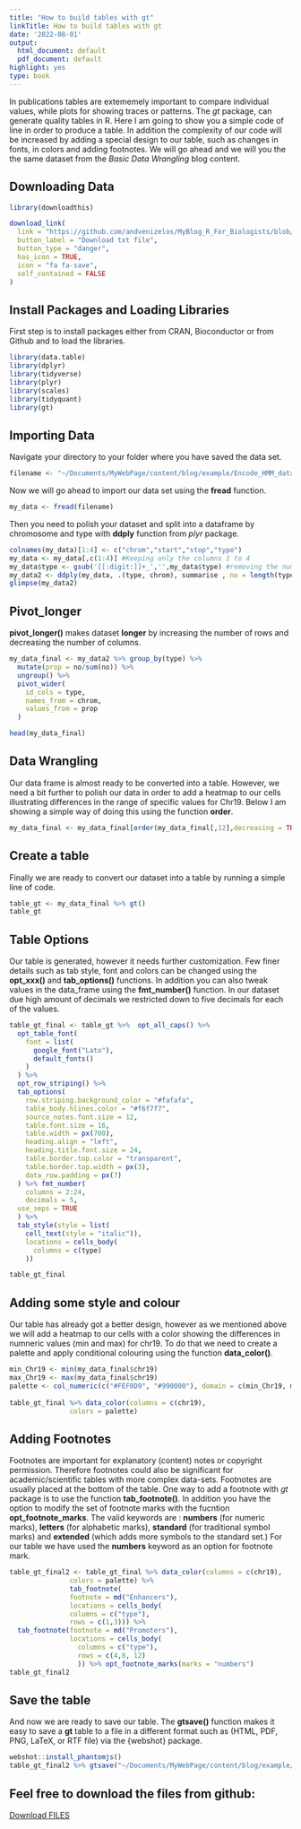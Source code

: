 ```yaml
---
title: "How to build tables with gt"
linkTitle: How to build tables with gt
date: '2022-08-01'
output:
  html_document: default
  pdf_document: default
highlight: yes
type: book
---
```


In publications tables are extememely important to compare individual values, while plots for showing traces or patterns. The *gt* package, can generate quality tables in R. Here I am going to show you a simple code of line in order to produce a table. In addition the complexity of our code will be increased by adding a special design to our table, such as changes in fonts, in colors and adding footnotes. We will go ahead and we will you the the same dataset from the *Basic Data Wrangling* blog content.

## Downloading Data

```r
library(downloadthis)
```

```r
download_link(
  link = "https://github.com/andvenizelos/MyBlog_R_For_Biologists/blob/main/Tip.1/Encode_HMM_data.txt",
  button_label = "Download txt file",
  button_type = "danger",
  has_icon = TRUE,
  icon = "fa fa-save",
  self_contained = FALSE
)
```

## Install Packages and Loading Libraries

First step is to install packages either from CRAN, Bioconductor or from Github and to load the libraries.

```r
library(data.table)
library(dplyr)
library(tidyverse)
library(plyr)
library(scales)
library(tidyquant)
library(gt)
```

## Importing Data

Navigate your directory to your folder where you have saved the data set.

```r

filename <- "~/Documents/MyWebPage/content/blog/example/Encode_HMM_data.txt"

```

Now we will go ahead to import our data set using the **fread** function.

```r
my_data <- fread(filename)
```

Then you need to polish your dataset and split into a dataframe by chromosome and type with **ddply** function from *plyr* package.

```r
colnames(my_data)[1:4] <- c("chrom","start","stop","type")
my_data <- my_data[,c(1:4)] #Keeping only the columns 1 to 4
my_data$type <- gsub('[[:digit:]]+_','',my_data$type) #removing the numbers and underscores from our type column
my_data2 <- ddply(my_data, .(type, chrom), summarise , no = length(type))
glimpse(my_data2)
```

## Pivot_longer

**pivot_longer()** makes dataset **longer** by increasing the number of rows and decreasing the number of columns.

```r
my_data_final <- my_data2 %>% group_by(type) %>% 
  mutate(prop = no/sum(no)) %>% 
  ungroup() %>% 
  pivot_wider(
    id_cols = type,
    names_from = chrom,
    values_from = prop
  )

```

```r
head(my_data_final)
```

## Data Wrangling

Our data frame is almost ready to be converted into a table. However, we need a bit further to polish our data in order to add a heatmap to our cells illustrating differences in the range of specific values for Chr19. Below I am showing a simple way of doing this using the function **order**.

```r

my_data_final <- my_data_final[order(my_data_final[,12],decreasing = TRUE),]

```

## Create a table

Finally we are ready to convert our dataset into a table by running a simple line of code.

```r
table_gt <- my_data_final %>% gt()
table_gt
```

## Table Options

Our table is generated, however it needs further customization. Few finer details such as tab style, font and colors can be changed using the **opt_xxx()** and **tab_options()** functions. In addition you can also tweak values in the data_frame using the **fmt_number()** function. In our dataset due high amount of decimals we restricted down to five decimals for each of the values.

```r
table_gt_final <- table_gt %>%  opt_all_caps() %>% 
  opt_table_font(
    font = list(
      google_font("Lato"),
      default_fonts()
    )
  ) %>% 
  opt_row_striping() %>% 
  tab_options(
    row.striping.background_color = "#fafafa",
    table_body.hlines.color = "#f6f7f7",
    source_notes.font.size = 12,
    table.font.size = 16,
    table.width = px(700),
    heading.align = "left",
    heading.title.font.size = 24,
    table.border.top.color = "transparent",
    table.border.top.width = px(3),
    data_row.padding = px(7)
  ) %>% fmt_number(
    columns = 2:24,
    decimals = 5,
  use_seps = TRUE
  ) %>% 
  tab_style(style = list(
    cell_text(style = "italic")),
    locations = cells_body(
      columns = c(type)
    ))
```

```r
table_gt_final
```

## Adding some style and colour

Our table has already got a better design, however as we mentioned above we will add a heatmap to our cells with a color showing the differences in numneric values (min and max) for chr19. To do that we need to create a palette and apply conditional colouring using the function **data_color()**.

```r
min_Chr19 <- min(my_data_final$chr19)
max_Chr19 <- max(my_data_final$chr19)
palette <- col_numeric(c("#FEF0D9", "#990000"), domain = c(min_Chr19, max_Chr19), alpha = 0.75)
               
table_gt_final %>% data_color(columns = c(chr19),
               colors = palette) 
```

## Adding Footnotes

Footnotes are important for explanatory (content) notes or copyright permission. Therefore footnotes could also be significant for academic/scientific tables with more complex data-sets. Footnotes are usually placed at the bottom of the table. One way to add a footnote with *gt* package is to use the function **tab_footnote()**. In addition you have the option to modify the set of footnote marks with the fucntion **opt_footnote_marks**. The valid keywords are : **numbers** (for numeric marks), **letters** (for alphabetic marks), **standard** (for traditional symbol marks) and **extended** (which adds more symbols to the standard set.) For our table we have used the **numbers** keyword as an option for footnote mark.

```r
table_gt_final2 <- table_gt_final %>% data_color(columns = c(chr19),
               colors = palette) %>% 
               tab_footnote(
               footnote = md("Enhancers"),
               locations = cells_body(
               columns = c("type"),
               rows = c(1,3))) %>% 
  tab_footnote(footnote = md("Promoters"),
               locations = cells_body(
                 columns = c("type"),
                 rows = c(4,8, 12)
                 )) %>% opt_footnote_marks(marks = "numbers")
table_gt_final2
```

## Save the table

And now we are ready to save our table. The **gtsave()** function makes it easy to save a **gt** table to a file in a different format such as (HTML, PDF, PNG, LaTeX, or RTF file) via the {webshot} package.

```r
webshot::install_phantomjs() 
table_gt_final2 %>% gtsave("~/Documents/MyWebPage/content/blog/example/table.pdf")
```

## Feel free to download the files from github: 

<a id="raw-url" href="https://github.com/andvenizelos/MyBlog_R_For_Biologists/tree/main/Tip.5">Download FILES</a>